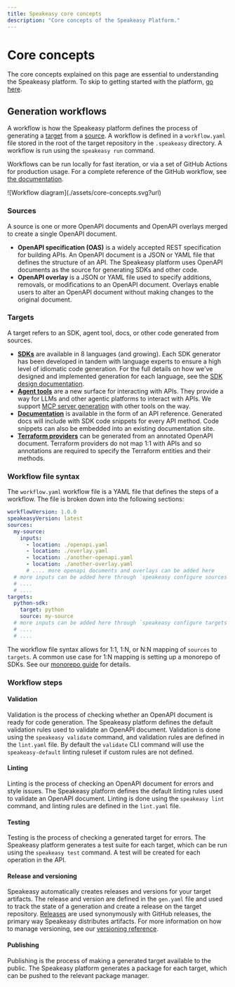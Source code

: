 ```yaml
---
title: Speakeasy core concepts
description: "Core concepts of the Speakeasy Platform."
---
```


# Core concepts

The core concepts explained on this page are essential to understanding the Speakeasy platform. To skip to getting started with the platform, [go here](/docs/introduction).

## Generation workflows

A workflow is how the Speakeasy platform defines the process of generating a [target](#Target) from a [source](#Source). A workflow is defined in a `workflow.yaml` file stored in the root of the target repository in the `.speakeasy` directory. A workflow is run using the `speakeasy run` command.

Workflows can be run locally for fast iteration, or via a set of GitHub Actions for production usage. For a complete reference of the GitHub workflow, see [the documentation](/docs/manage/github-setup).

<div style={{textAlign:"center", width:"80%"}}>
    ![Workflow diagram](./assets/core-concepts.svg?url)
</div>

### Sources

A source is one or more OpenAPI documents and OpenAPI overlays merged to create a single OpenAPI document.

- **OpenAPI specification (OAS)** is a widely accepted REST specification for building APIs. An OpenAPI document is a JSON or YAML file that defines the structure of an API. The Speakeasy platform uses OpenAPI documents as the source for generating SDKs and other code.
- **OpenAPI overlay** is a JSON or YAML file used to specify additions, removals, or modifications to an OpenAPI document. Overlays enable users to alter an OpenAPI document without making changes to the original document.

### Targets

A target refers to an SDK, agent tool, docs, or other code generated from sources.

- **[SDKs](/docs/create-client-sdks)** are available in 8 languages (and growing). Each SDK generator has been developed in tandem with language experts to ensure a high level of idiomatic code generation. For the full details on how we've designed and implemented generation for each language, see the [SDK design documentation](/docs/languages/philosophy).
- **[Agent tools](/docs/model-context-protocol)** are a new surface for interacting with APIs. They provide a way for LLMs and other agentic platforms to interact with APIs. We support [MCP server generation](/docs/model-context-protocol) with other tools on the way.
- **[Documentation](/docs/code-samples/generate-code-samples)** is available in the form of an API reference. Generated docs will include with SDK code snippets for every API method. Code snippets can also be embedded into an existing documentation site.
- **[Terraform providers](/docs/create-terraform)** can be generated from an annotated OpenAPI document. Terraform providers do not map 1:1 with APIs and so annotations are required to specify the Terraform entities and their methods.

### Workflow file syntax

The `workflow.yaml` workflow file is a YAML file that defines the steps of a workflow. The file is broken down into the following sections:

```yaml
workflowVersion: 1.0.0
speakeasyVersion: latest
sources:
  my-source:
    inputs:
      - location: ./openapi.yaml
      - location: ./overlay.yaml
      - location: ./another-openapi.yaml
      - location: ./another-overlay.yaml
      # .... more openapi documents and overlays can be added here
  # more inputs can be added here through `speakeasy configure sources` command
  # ....
  # ....
targets:
  python-sdk:
    target: python
    source: my-source
  # more inputs can be added here through `speakeasy configure targets` command
  # ....
  # ....
```

The workflow file syntax allows for 1:1, 1:N, or N:N mapping of `sources` to `targets`. A common use case for 1:N mapping is setting up a monorepo of SDKs. See our [monorepo guide](/guides/sdks/creating-a-monorepo) for details.

### Workflow steps

#### Validation

Validation is the process of checking whether an OpenAPI document is ready for code generation. The Speakeasy platform defines the default validation rules used to validate an OpenAPI document. Validation is done using the `speakeasy validate` command, and validation rules are defined in the `lint.yaml` file.
By default the `validate` CLI command will use the `speakeasy-default` linting ruleset if custom rules are not defined.

#### Linting

Linting is the process of checking an OpenAPI document for errors and style issues. The Speakeasy platform defines the default linting rules used to validate an OpenAPI document. Linting is done using the `speakeasy lint` command, and linting rules are defined in the `lint.yaml` file.

#### Testing

Testing is the process of checking a generated target for errors. The Speakeasy platform generates a test suite for each target, which can be run using the `speakeasy test` command. A test will be created for each operation in the API.

#### Release and versioning

Speakeasy automatically creates releases and versions for your target artifacts. The release and version are defined in the `gen.yaml` file and used to track the state of a generation and create a release on the target repository. [Releases](https://docs.github.com/en/repositories/releasing-projects-on-github/about-releases) are used synonymously with GitHub releases, the primary way Speakeasy distributes artifacts. For more information on how to manage versioning, see our [versioning reference](/docs/manage/versioning).

#### Publishing

Publishing is the process of making a generated target available to the public. The Speakeasy platform generates a package for each target, which can be pushed to the relevant package manager.
